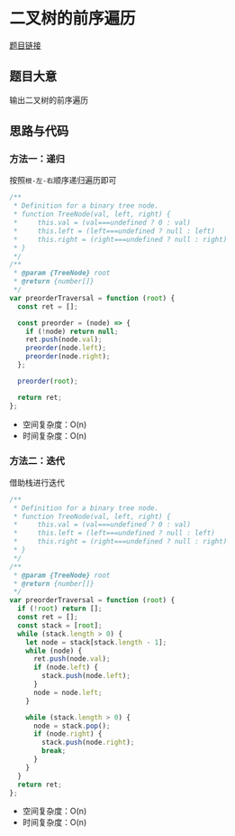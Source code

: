# 二叉树的前序遍历

[题目链接](https://leetcode.cn/problems/binary-tree-preorder-traversal/description/)

## 题目大意

输出二叉树的前序遍历

## 思路与代码

### 方法一：递归

按照`根-左-右`顺序递归遍历即可

```js
/**
 * Definition for a binary tree node.
 * function TreeNode(val, left, right) {
 *     this.val = (val===undefined ? 0 : val)
 *     this.left = (left===undefined ? null : left)
 *     this.right = (right===undefined ? null : right)
 * }
 */
/**
 * @param {TreeNode} root
 * @return {number[]}
 */
var preorderTraversal = function (root) {
  const ret = [];

  const preorder = (node) => {
    if (!node) return null;
    ret.push(node.val);
    preorder(node.left);
    preorder(node.right);
  };

  preorder(root);

  return ret;
};
```

- 空间复杂度：O(n)
- 时间复杂度：O(n)

### 方法二：迭代

借助栈进行迭代

```js
/**
 * Definition for a binary tree node.
 * function TreeNode(val, left, right) {
 *     this.val = (val===undefined ? 0 : val)
 *     this.left = (left===undefined ? null : left)
 *     this.right = (right===undefined ? null : right)
 * }
 */
/**
 * @param {TreeNode} root
 * @return {number[]}
 */
var preorderTraversal = function (root) {
  if (!root) return [];
  const ret = [];
  const stack = [root];
  while (stack.length > 0) {
    let node = stack[stack.length - 1];
    while (node) {
      ret.push(node.val);
      if (node.left) {
        stack.push(node.left);
      }
      node = node.left;
    }

    while (stack.length > 0) {
      node = stack.pop();
      if (node.right) {
        stack.push(node.right);
        break;
      }
    }
  }
  return ret;
};
```

- 空间复杂度：O(n)
- 时间复杂度：O(n)
